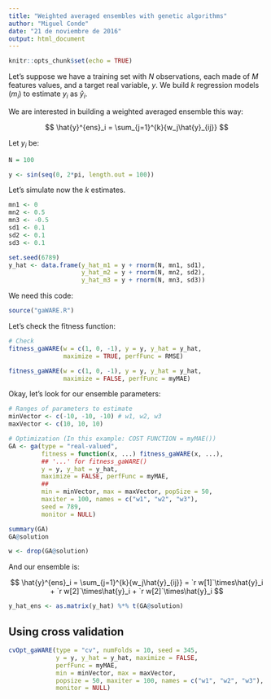 ```yaml
---
title: "Weighted averaged ensembles with genetic algorithms"
author: "Miguel Conde"
date: "21 de noviembre de 2016"
output: html_document
---
```


```r
knitr::opts_chunk$set(echo = TRUE)
```

Let's suppose we have a training set with $N$ observations, each made of $M$ features values, and a target real variable, $y$.
We build $k$ regression models ($m_i$) to estimate $y_i$ as $\hat{y}_i$.

We are interested in building a weighted averaged ensemble this way:

$$
\hat{y}^{ens}_i = \sum_{j=1}^{k}{w_j\hat{y}_{ij}}
$$


Let $y_i$ be:
```r
N = 100

y <- sin(seq(0, 2*pi, length.out = 100))
```

Let's simulate now the $k$ estimates.
```r
mn1 <- 0
mn2 <- 0.5
mn3 <- -0.5
sd1 <- 0.1
sd2 <- 0.1
sd3 <- 0.1

set.seed(6789)
y_hat <- data.frame(y_hat_m1 = y + rnorm(N, mn1, sd1),
                    y_hat_m2 = y + rnorm(N, mn2, sd2),
                    y_hat_m3 = y + rnorm(N, mn3, sd3))
```

We need this code:
```r
source("gaWARE.R")
```

Let's check the fitness function:

```r
# Check
fitness_gaWARE(w = c(1, 0, -1), y = y, y_hat = y_hat,
               maximize = TRUE, perfFunc = RMSE)

fitness_gaWARE(w = c(1, 0, -1), y = y, y_hat = y_hat,
               maximize = FALSE, perfFunc = myMAE)
```

Okay, let's look for our ensemble parameters:

```r
# Ranges of parameters to estimate
minVector <- c(-10, -10, -10) # w1, w2, w3
maxVector <- c(10, 10, 10)

# Optimization (In this example: COST FUNCTION = myMAE())
GA <- ga(type = "real-valued",
         fitness = function(x, ...) fitness_gaWARE(x, ...),
         ## '...' for fitness_gaWARE()
         y = y, y_hat = y_hat,
         maximize = FALSE, perfFunc = myMAE,
         ##
         min = minVector, max = maxVector, popSize = 50,
         maxiter = 100, names = c("w1", "w2", "w3"),
         seed = 789,
         monitor = NULL)

summary(GA)
GA@solution
```

```r
w <- drop(GA@solution)
```
And our ensemble is:

$$
\hat{y}^{ens}_i = \sum_{j=1}^{k}{w_j\hat{y}_{ij}} = `r w[1]`\times\hat{y}_i + `r w[2]`\times\hat{y}_i + `r w[2]`\times\hat{y}_i 
$$

```r
y_hat_ens <- as.matrix(y_hat) %*% t(GA@solution)
```


## Using cross validation

```r
cvOpt_gaWARE(type = "cv", numFolds = 10, seed = 345,
             y = y, y_hat = y_hat, maximize = FALSE, 
             perfFunc = myMAE,
             min = minVector, max = maxVector, 
             popsize = 50, maxiter = 100, names = c("w1", "w2", "w3"),
             monitor = NULL)
```






